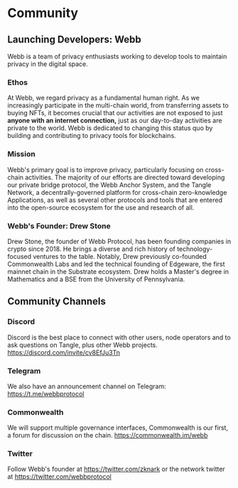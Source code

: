 # Community

## Launching Developers: Webb

Webb is a team of privacy enthusiasts working to develop tools to maintain privacy in the digital space.

### Ethos

At Webb, we regard privacy as a fundamental human right. As we increasingly participate in the multi-chain world, from transferring assets to buying NFTs, it becomes crucial that our activities are not exposed to just **anyone with an internet connection,** just as our day-to-day activities are private to the world. Webb is dedicated to changing this status quo by building and contributing to privacy tools for blockchains.

### Mission

Webb's primary goal is to improve privacy, particularly focusing on cross-chain activities. The majority of our efforts are directed toward developing our private bridge protocol, the Webb Anchor System, and the Tangle Network, a decentrally-governed platform for cross-chain zero-knowledge Applications, as well as several other protocols and tools that are entered into the open-source ecosystem for the use and research of all.

### Webb's Founder: Drew Stone

Drew Stone, the founder of Webb Protocol, has been founding companies in crypto since 2018. He brings a diverse and rich history of technology-focused ventures to the table. Notably, Drew previously co-founded Commonwealth Labs and led the technical founding of Edgeware, the first mainnet chain in the Substrate ecosystem. Drew holds a Master's degree in Mathematics and a BSE from the University of Pennsylvania.

## Community Channels

### Discord

Discord is the best place to connect with other users, node operators and to ask questions on Tangle, plus other Webb projects.
https://discord.com/invite/cv8EfJu3Tn

### Telegram

We also have an announcement channel on Telegram: https://t.me/webbprotocol

### Commonwealth

We will support multiple governance interfaces, Commonwealth is our first, a forum for discussion on the chain.
https://commonwealth.im/webb

### Twitter

Follow Webb's founder at https://twitter.com/zknark or the network twitter at https://twitter.com/webbprotocol
